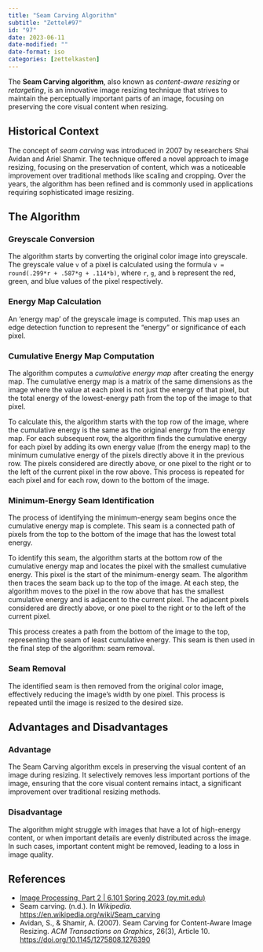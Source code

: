 ```yaml
---
title: "Seam Carving Algorithm"
subtitle: "Zettel#97"
id: "97"
date: 2023-06-11
date-modified: ""
date-format: iso
categories: [zettelkasten]
---
```

The **Seam Carving algorithm**, also known as *content-aware resizing* or *retargeting*, is an innovative image resizing technique that strives to maintain the perceptually important parts of an image, focusing on preserving the core visual content when resizing.

## Historical Context

The concept of *seam carving* was introduced in 2007 by researchers Shai Avidan and Ariel Shamir. The technique offered a novel approach to image resizing, focusing on the preservation of content, which was a noticeable improvement over traditional methods like scaling and cropping. Over the years, the algorithm has been refined and is commonly used in applications requiring sophisticated image resizing.

## The Algorithm

### Greyscale Conversion

The algorithm starts by converting the original color image into greyscale. The greyscale value `v` of a pixel is calculated using the formula `v = round(.299*r + .587*g + .114*b)`, where `r`, `g`, and `b` represent the red, green, and blue values of the pixel respectively.

### Energy Map Calculation

An 'energy map' of the greyscale image is computed. This map uses an edge detection function to represent the "energy" or significance of each pixel.

### Cumulative Energy Map Computation

The algorithm computes a *cumulative energy map* after creating the energy map. The cumulative energy map is a matrix of the same dimensions as the image where the value at each pixel is not just the energy of that pixel, but the total energy of the lowest-energy path from the top of the image to that pixel.

To calculate this, the algorithm starts with the top row of the image, where the cumulative energy is the same as the original energy from the energy map. For each subsequent row, the algorithm finds the cumulative energy for each pixel by adding its own energy value (from the energy map) to the minimum cumulative energy of the pixels directly above it in the previous row. The pixels considered are directly above, or one pixel to the right or to the left of the current pixel in the row above. This process is repeated for each pixel and for each row, down to the bottom of the image.

### Minimum-Energy Seam Identification

The process of identifying the minimum-energy seam begins once the cumulative energy map is complete. This seam is a connected path of pixels from the top to the bottom of the image that has the lowest total energy.

To identify this seam, the algorithm starts at the bottom row of the cumulative energy map and locates the pixel with the smallest cumulative energy. This pixel is the start of the minimum-energy seam. The algorithm then traces the seam back up to the top of the image. At each step, the algorithm moves to the pixel in the row above that has the smallest cumulative energy and is adjacent to the current pixel. The adjacent pixels considered are directly above, or one pixel to the right or to the left of the current pixel.

This process creates a path from the bottom of the image to the top, representing the seam of least cumulative energy. This seam is then used in the final step of the algorithm: seam removal.

### Seam Removal

The identified seam is then removed from the original color image, effectively reducing the image's width by one pixel. This process is repeated until the image is resized to the desired size.

## Advantages and Disadvantages

### Advantage

The Seam Carving algorithm excels in preserving the visual content of an image during resizing. It selectively removes less important portions of the image, ensuring that the core visual content remains intact, a significant improvement over traditional resizing methods.

### Disadvantage

The algorithm might struggle with images that have a lot of high-energy content, or when important details are evenly distributed across the image. In such cases, important content might be removed, leading to a loss in image quality.

## References

* [Image Processing, Part 2 | 6.101 Spring 2023 (py.mit.edu)](https://py.mit.edu/spring23/labs/image_processing_2)
* Seam carving. (n.d.). In *Wikipedia*. [https://en.wikipedia.org/wiki/Seam_carving](https://en.wikipedia.org/wiki/Seam_carving)
* Avidan, S., & Shamir, A. (2007). Seam Carving for Content-Aware Image Resizing. *ACM Transactions on Graphics*, 26(3), Article 10. [https://doi.org/10.1145/1275808.1276390](https://doi.org/10.1145/1275808.1276390)
